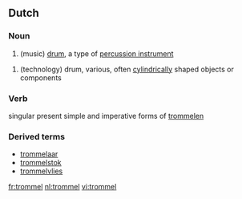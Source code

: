 ==Dutch==

===Noun===
{{nl-noun|trommels|trommeltje}}

# (music) [[drum]], a type of [[percussion instrument]]

# (technology) drum, various, often [[cylindrical]]ly shaped objects or components

===Verb===
singular present simple and imperative forms of [[trommelen]]

===Derived terms===
* [[trommelaar]]
* [[trommelstok]]
* [[trommelvlies]]

[[fr:trommel]]
[[nl:trommel]]
[[vi:trommel]]